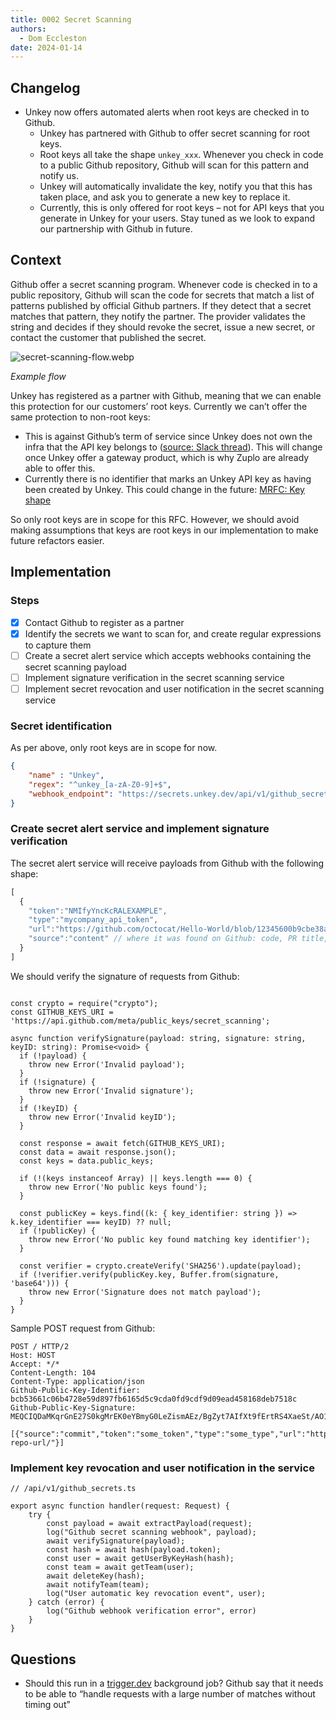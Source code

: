 ```yaml
---
title: 0002 Secret Scanning
authors:
  - Dom Eccleston
date: 2024-01-14
---
```


## Changelog

- Unkey now offers automated alerts when root keys are checked in to Github.
    - Unkey has partnered with Github to offer secret scanning for root keys.
    - Root keys all take the shape `unkey_xxx`. Whenever you check in code to a public Github repository, Github will scan for this pattern and notify us.
    - Unkey will automatically invalidate the key, notify you that this has taken place, and ask you to generate a new key to replace it.
    - Currently, this is only offered for root keys – not for API keys that you generate in Unkey for your users. Stay tuned as we look to expand our partnership with Github in future.

## Context

Github offer a secret scanning program. Whenever code is checked in to a public repository, Github will scan the code for secrets that match a list of patterns published by official Github partners. If they detect that a secret matches that pattern, they notify the partner. The provider validates the string and decides if they should revoke the secret, issue a new secret, or contact the customer that published the secret.

![secret-scanning-flow.webp](./0002-secret-scanning-flow.webp)

*Example flow*

Unkey has registered as a partner with Github, meaning that we can enable this protection for our customers’ root keys. Currently we can’t offer the same protection to non-root keys:

- This is against Github’s term of service since Unkey does not own the infra that the API key belongs to ([source: Slack thread](https://unkey.slack.com/archives/C05SYU6P2DC/p1707492833527049)). This will change once Unkey offer a gateway product, which is why Zuplo are already able to offer this.
- Currently there is no identifier that marks an Unkey API key as having been created by Unkey. This could change in the future: [MRFC: Key shape](https://www.notion.so/MRFC-Key-shape-0dc89f8cfa60422a9830cfeff94efd47?pvs=21)

So only root keys are in scope for this RFC. However, we should avoid making assumptions that keys are root keys in our implementation to make future refactors easier.

## Implementation

### Steps

- [x]  Contact Github to register as a partner
- [x]  Identify the secrets we want to scan for, and create regular expressions to capture them
- [ ]  Create a secret alert service which accepts webhooks containing the secret scanning payload
- [ ]  Implement signature verification in the secret scanning service
- [ ]  Implement secret revocation and user notification in the secret scanning service

### Secret identification

As per above, only root keys are in scope for now.

```json
{
	"name" : "Unkey",
	"regex": "^unkey_[a-zA-Z0-9]+$",
	"webhook_endpoint": "https://secrets.unkey.dev/api/v1/github_secrets"
}
```

### Create secret alert service and implement signature verification

The secret alert service will receive payloads from Github with the following shape:

```jsx
[
  {
    "token":"NMIfyYncKcRALEXAMPLE",
    "type":"mycompany_api_token",
    "url":"https://github.com/octocat/Hello-World/blob/12345600b9cbe38a219f39a9941c9319b600c002/foo/bar.txt",
    "source":"content" // where it was found on Github: code, PR title, etc
  }
]
```

We should verify the signature of requests from Github:

```tsx

const crypto = require("crypto");
const GITHUB_KEYS_URI = 'https://api.github.com/meta/public_keys/secret_scanning';

async function verifySignature(payload: string, signature: string, keyID: string): Promise<void> {
  if (!payload) {
    throw new Error('Invalid payload');
  }
  if (!signature) {
    throw new Error('Invalid signature');
  }
  if (!keyID) {
    throw new Error('Invalid keyID');
  }

  const response = await fetch(GITHUB_KEYS_URI);
  const data = await response.json();
  const keys = data.public_keys;

  if (!(keys instanceof Array) || keys.length === 0) {
    throw new Error('No public keys found');
  }

  const publicKey = keys.find((k: { key_identifier: string }) => k.key_identifier === keyID) ?? null;
  if (!publicKey) {
    throw new Error('No public key found matching key identifier');
  }

  const verifier = crypto.createVerify('SHA256').update(payload);
  if (!verifier.verify(publicKey.key, Buffer.from(signature, 'base64'))) {
    throw new Error('Signature does not match payload');
  }
}
```

Sample POST request from Github:

```tsx
POST / HTTP/2
Host: HOST
Accept: */*
Content-Length: 104
Content-Type: application/json
Github-Public-Key-Identifier: bcb53661c06b4728e59d897fb6165d5c9cda0fd9cdf9d09ead458168deb7518c
Github-Public-Key-Signature: MEQCIQDaMKqrGnE27S0kgMrEK0eYBmyG0LeZismAEz/BgZyt7AIfXt9fErtRS4XaeSt/AO1RtBY66YcAdjxji410VQV4xg==

[{"source":"commit","token":"some_token","type":"some_type","url":"https://example.com/base-repo-url/"}]
```

### Implement key revocation and user notification in the service

```tsx
// /api/v1/github_secrets.ts

export async function handler(request: Request) {
	try {
		const payload = await extractPayload(request);
		log("Github secret scanning webhook", payload);
		await verifySignature(payload);
		const hash = await hash(payload.token);
		const user = await getUserByKeyHash(hash);
		const team = await getTeam(user);
		await deleteKey(hash);
		await notifyTeam(team);
		log("User automatic key revocation event", user);
	} catch (error) {
		log("Github webhook verification error", error)
	}
}
```

## Questions

- Should this run in a [trigger.dev](http://trigger.dev) background job? Github say that it needs to be able to “handle requests with a large number of matches without timing out”
